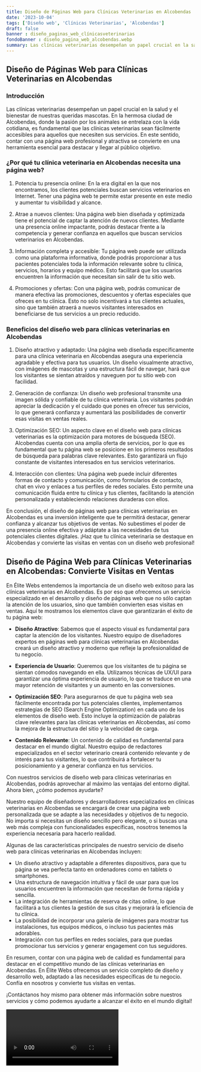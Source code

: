 ```yaml
---
title: Diseño de Páginas Web para Clínicas Veterinarias en Alcobendas
date: '2023-10-04'
tags: ['Diseño web', 'Clínicas Veterinarias', 'Alcobendas']
draft: false
banner : diseño_paginas_web_clínicasveterinarias
fondoBanner : diseño_pagina_web_alcobendas.webp
summary: Las clínicas veterinarias desempeñan un papel crucial en la salud y el bienestar de nuestras queridas mascotas. En la hermosa ciudad de Alcobendas, donde la pasión por los animales se entrelaza con la vida cotidiana, es fundamental que las clínicas veterinarias sean fácilmente accesibles para aquellos que necesiten sus servicios. En este sentido, contar con una página web profesional y atractiva se convierte en una herramienta esencial para destacar y llegar al público objetivo. 
---
```


## Diseño de Páginas Web para Clínicas Veterinarias en Alcobendas

### Introducción

Las clínicas veterinarias desempeñan un papel crucial en la salud y el bienestar de nuestras queridas mascotas. En la hermosa ciudad de Alcobendas, donde la pasión por los animales se entrelaza con la vida cotidiana, es fundamental que las clínicas veterinarias sean fácilmente accesibles para aquellos que necesiten sus servicios. En este sentido, contar con una página web profesional y atractiva se convierte en una herramienta esencial para destacar y llegar al público objetivo. 

### ¿Por qué tu clínica veterinaria en Alcobendas necesita una página web?

1. Potencia tu presencia online: En la era digital en la que nos encontramos, los clientes potenciales buscan servicios veterinarios en Internet. Tener una página web te permite estar presente en este medio y aumentar tu visibilidad y alcance.

2. Atrae a nuevos clientes: Una página web bien diseñada y optimizada tiene el potencial de captar la atención de nuevos clientes. Mediante una presencia online impactante, podrás destacar frente a la competencia y generar confianza en aquellos que buscan servicios veterinarios en Alcobendas.

3. Información completa y accesible: Tu página web puede ser utilizada como una plataforma informativa, donde podrás proporcionar a tus pacientes potenciales toda la información relevante sobre tu clínica, servicios, horarios y equipo médico. Esto facilitará que los usuarios encuentren la información que necesitan sin salir de tu sitio web.

4. Promociones y ofertas: Con una página web, podrás comunicar de manera efectiva las promociones, descuentos y ofertas especiales que ofreces en tu clínica. Esto no solo incentivará a tus clientes actuales, sino que también atraerá a nuevos visitantes interesados en beneficiarse de tus servicios a un precio reducido.

### Beneficios del diseño web para clínicas veterinarias en Alcobendas

1. Diseño atractivo y adaptado: Una página web diseñada específicamente para una clínica veterinaria en Alcobendas asegura una experiencia agradable y efectiva para tus usuarios. Un diseño visualmente atractivo, con imágenes de mascotas y una estructura fácil de navegar, hará que los visitantes se sientan atraídos y naveguen por tu sitio web con facilidad.

2. Generación de confianza: Un diseño web profesional transmite una imagen sólida y confiable de tu clínica veterinaria. Los visitantes podrán apreciar la dedicación y el cuidado que pones en ofrecer tus servicios, lo que generará confianza y aumentará las posibilidades de convertir esas visitas en ventas reales.

3. Optimización SEO: Un aspecto clave en el diseño web para clínicas veterinarias es la optimización para motores de búsqueda (SEO). Alcobendas cuenta con una amplia oferta de servicios, por lo que es fundamental que tu página web se posicione en los primeros resultados de búsqueda para palabras clave relevantes. Esto garantizará un flujo constante de visitantes interesados en tus servicios veterinarios.

4. Interacción con clientes: Una página web puede incluir diferentes formas de contacto y comunicación, como formularios de contacto, chat en vivo y enlaces a tus perfiles de redes sociales. Esto permite una comunicación fluida entre tu clínica y tus clientes, facilitando la atención personalizada y estableciendo relaciones duraderas con ellos.

En conclusión, el diseño de páginas web para clínicas veterinarias en Alcobendas es una inversión inteligente que te permitirá destacar, generar confianza y alcanzar tus objetivos de ventas. No subestimes el poder de una presencia online efectiva y adáptate a las necesidades de tus potenciales clientes digitales. ¡Haz que tu clínica veterinaria se destaque en Alcobendas y convierte las visitas en ventas con un diseño web profesional!

<GifSeo />

<Cta />

## Diseño de Página Web para Clínicas Veterinarias en Alcobendas: Convierte Visitas en Ventas

En Élite Webs entendemos la importancia de un diseño web exitoso para las clínicas veterinarias en Alcobendas. Es por eso que ofrecemos un servicio especializado en el desarrollo y diseño de páginas web que no sólo captan la atención de los usuarios, sino que también convierten esas visitas en ventas. Aquí te mostramos los elementos clave que garantizarán el éxito de tu página web:

- **Diseño Atractivo**: Sabemos que el aspecto visual es fundamental para captar la atención de los visitantes. Nuestro equipo de diseñadores expertos en páginas web para clínicas veterinarias en Alcobendas creará un diseño atractivo y moderno que refleje la profesionalidad de tu negocio.

- **Experiencia de Usuario**: Queremos que los visitantes de tu página se sientan cómodos navegando en ella. Utilizamos técnicas de UX/UI para garantizar una óptima experiencia de usuario, lo que se traduce en una mayor retención de visitantes y un aumento en las conversiones.

- **Optimización SEO**: Para asegurarnos de que tu página web sea fácilmente encontrada por tus potenciales clientes, implementamos estrategias de SEO (Search Engine Optimization) en cada uno de los elementos de diseño web. Esto incluye la optimización de palabras clave relevantes para las clínicas veterinarias en Alcobendas, así como la mejora de la estructura del sitio y la velocidad de carga.

- **Contenido Relevante**: Un contenido de calidad es fundamental para destacar en el mundo digital. Nuestro equipo de redactores especializados en el sector veterinario creará contenido relevante y de interés para tus visitantes, lo que contribuirá a fortalecer tu posicionamiento y a generar confianza en tus servicios.

Con nuestros servicios de diseño web para clínicas veterinarias en Alcobendas, podrás aprovechar al máximo las ventajas del entorno digital. Ahora bien, ¿cómo podemos ayudarte?

Nuestro equipo de diseñadores y desarrolladores especializados en clínicas veterinarias en Alcobendas se encargará de crear una página web personalizada que se adapte a las necesidades y objetivos de tu negocio. No importa si necesitas un diseño sencillo pero elegante, o si buscas una web más compleja con funcionalidades específicas, nosotros tenemos la experiencia necesaria para hacerlo realidad.

Algunas de las características principales de nuestro servicio de diseño web para clínicas veterinarias en Alcobendas incluyen:

-	Un diseño atractivo y adaptable a diferentes dispositivos, para que tu página se vea perfecta tanto en ordenadores como en tablets o smartphones.
-	Una estructura de navegación intuitiva y fácil de usar para que los usuarios encuentren la información que necesitan de forma rápida y sencilla.
-	La integración de herramientas de reserva de citas online, lo que facilitará a tus clientes la gestión de sus citas y mejorará la eficiencia de tu clínica.
-	La posibilidad de incorporar una galería de imágenes para mostrar tus instalaciones, tus equipos médicos, o incluso tus pacientes más adorables.
-	Integración con tus perfiles en redes sociales, para que puedas promocionar tus servicios y generar engagement con tus seguidores.

En resumen, contar con una página web de calidad es fundamental para destacar en el competitivo mundo de las clínicas veterinarias en Alcobendas. En Élite Webs ofrecemos un servicio completo de diseño y desarrollo web, adaptado a las necesidades específicas de tu negocio. Confía en nosotros y convierte tus visitas en ventas.

¡Contáctanos hoy mismo para obtener más información sobre nuestros servicios y cómo podemos ayudarte a alcanzar el éxito en el mundo digital!

<Video />

<CtaBot job='Clínicas Veterinarias' city='Alcobendas'/>

<Gmaps query='Alcobendas+españa+maps' />